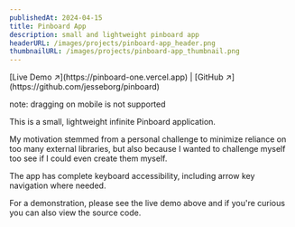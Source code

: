 ```yaml
---
publishedAt: 2024-04-15
title: Pinboard App
description: small and lightweight pinboard app
headerURL: /images/projects/pinboard-app_header.png
thumbnailURL: /images/projects/pinboard-app_thumbnail.png
---
```


<div className="text-center text-sm [&>p]:m-0">
	[Live Demo &#x2197;](https://pinboard-one.vercel.app) | [GitHub
	&#x2197;](https://github.com/jesseborg/pinboard)
</div>

<div className="flex w-full justify-center gap-2 pt-4">
	<StackIcon href="https://react.dev/" tooltip="React" />
	<StackIcon href="https://tailwindcss.com/" tooltip="Tailwind" />
	<StackIcon href="https://typescriptlang.org" tooltip="Typescript" />
</div>

<p className="text-center text-xs text-theme-500">note: dragging on mobile is not supported</p>

This is a small, lightweight infinite Pinboard application.

My motivation stemmed from a personal challenge to minimize reliance on too many external libraries, but also because I wanted to challenge myself too see if I could even create them myself.

The app has complete keyboard accessibility, including arrow key navigation where needed.

For a demonstration, please see the live demo above and if you're curious you can also view the source code.
